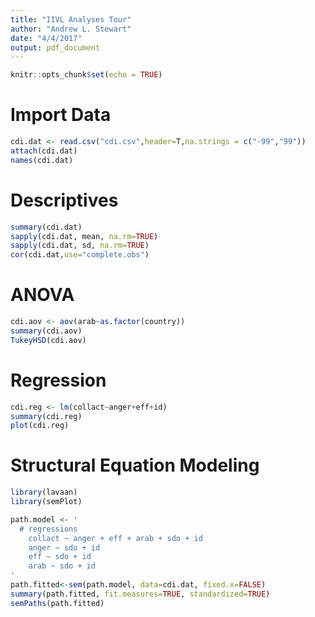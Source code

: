 ```yaml
---
title: "IIVL Analyses Tour"
author: "Andrew L. Stewart"
date: "4/4/2017"
output: pdf_document
---
```


```r
knitr::opts_chunk$set(echo = TRUE)
```

# Import Data

```r
cdi.dat <- read.csv("cdi.csv",header=T,na.strings = c("-99","99"))
attach(cdi.dat)
names(cdi.dat)
```

# Descriptives

```r
summary(cdi.dat)
sapply(cdi.dat, mean, na.rm=TRUE)
sapply(cdi.dat, sd, na.rm=TRUE)
cor(cdi.dat,use="complete.obs")
```

# ANOVA

```r
cdi.aov <- aov(arab~as.factor(country))
summary(cdi.aov)
TukeyHSD(cdi.aov)
```

# Regression

```r
cdi.reg <- lm(collact~anger+eff+id)
summary(cdi.reg)
plot(cdi.reg)
```

# Structural Equation Modeling

```r
library(lavaan)
library(semPlot)

path.model <- '
  # regressions
    collact ~ anger + eff + arab + sdo + id
    anger ~ sdo + id
    eff ~ sdo + id
    arab ~ sdo + id
'
path.fitted<-sem(path.model, data=cdi.dat, fixed.x=FALSE)
summary(path.fitted, fit.measures=TRUE, standardized=TRUE)
semPaths(path.fitted)
```
